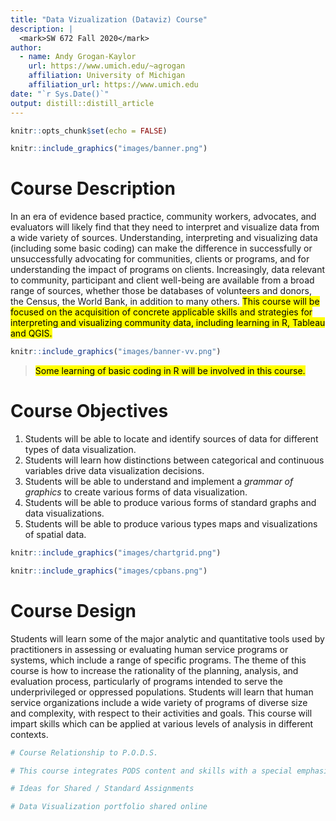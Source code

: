 ```yaml
---
title: "Data Vizualization (Dataviz) Course"
description: |
  <mark>SW 672 Fall 2020</mark>
author:
  - name: Andy Grogan-Kaylor
    url: https://www.umich.edu/~agrogan
    affiliation: University of Michigan
    affiliation_url: https://www.umich.edu
date: "`r Sys.Date()`"
output: distill::distill_article
---
```


```r

knitr::opts_chunk$set(echo = FALSE)

```

```r

knitr::include_graphics("images/banner.png")

```

# Course Description

In an era of evidence based practice, community workers, advocates, and evaluators will likely find that they need to interpret and visualize data from a wide variety of sources. Understanding, interpreting and visualizing data (including some basic coding) can make the difference in successfully or unsuccessfully advocating for communities, clients or programs, and for understanding the impact of programs on clients. Increasingly, data relevant to community, participant and client well-being are available from a broad range of sources, whether those be databases of volunteers and donors, the Census, the World Bank, in addition to many others. <mark>This course will be focused on the acquisition of concrete applicable skills and strategies for interpreting and visualizing community data, including learning in R, Tableau and QGIS.</mark>

<aside>
```r

knitr::include_graphics("images/banner-vv.png")

```
</aside>

> <mark>Some learning of basic coding in R will be involved in this course.</mark>

# Course Objectives

1. Students will be able to locate and identify sources of data for different types of data visualization.
2. Students will learn how distinctions between categorical and continuous variables drive data visualization decisions.
3. Students will be able to understand and implement a *grammar of graphics* to create various forms of data visualization.
4. Students will be able to produce various forms of standard graphs and data visualizations.
5. Students will be able to produce various types maps and visualizations of spatial data.

<aside>
```r

knitr::include_graphics("images/chartgrid.png")

```

```r

knitr::include_graphics("images/cpbans.png")

```
</aside>

# Course Design

Students will learn some of the major analytic and quantitative tools used by practitioners in assessing or evaluating human service programs or systems, which include a range of specific programs. The theme of this course is how to increase the rationality of the planning, analysis, and evaluation process, particularly of programs intended to serve the underprivileged or oppressed populations. Students will learn that human service organizations include a wide variety of programs of diverse size and complexity, with respect to their activities and goals. This course will impart skills which can be applied at various levels of analysis in different contexts.


```r

# Course Relationship to P.O.D.S.

# This course integrates PODS content and skills with a special emphasis on the identification of theories, practice and/or policies that promote social justice, illuminate injustices and are consistent with scientific and professional knowledge. Through the use of a variety of instructional methods, this course will support students developing a vision of social justice, learn to recognize and reduce mechanisms that support oppression and injustice, work toward social justice processes, apply intersectionality and intercultural frameworks and strengthen critical consciousness, self-knowledge and self-awareness to facilitate PODS learning.

# Ideas for Shared / Standard Assignments

# Data Visualization portfolio shared online


```









